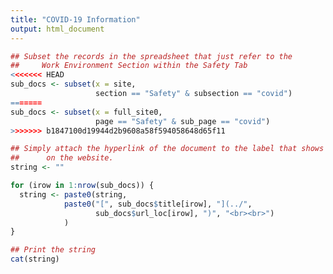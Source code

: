 ```yaml
---
title: "COVID-19 Information"
output: html_document
---
```



```r

## Subset the records in the spreadsheet that just refer to the 
##     Work Environment Section within the Safety Tab
<<<<<<< HEAD
sub_docs <- subset(x = site, 
                   section == "Safety" & subsection == "covid")
=======
sub_docs <- subset(x = full_site0, 
                   page == "Safety" & sub_page == "covid")
>>>>>>> b1847100d19944d2b9608a58f594058648d65f11

## Simply attach the hyperlink of the document to the label that shows up
##      on the website. 
string <- ""

for (irow in 1:nrow(sub_docs)) {
  string <- paste0(string,
            paste0("[", sub_docs$title[irow], "](../",
                   sub_docs$url_loc[irow], ")", "<br><br>")
            )
}

## Print the string
cat(string)
```